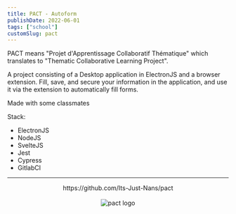 ```yaml
---
title: PACT - Autoform
publishDate: 2022-06-01
tags: ["school"]
customSlug: pact
---
```


PACT means "Projet d'Apprentissage Collaboratif Thématique" which translates to "Thematic Collaborative Learning Project".

A project consisting of a Desktop application in ElectronJS and a browser extension. Fill, save, and secure your information in the application, and use it via the extension to automatically fill forms.

Made with some classmates

Stack:
- ElectronJS
- NodeJS
- SvelteJS
- Jest
- Cypress
- GitlabCI

---



<div style="text-align: center">
    <div>https://github.com/Its-Just-Nans/pact</div>
    <br />
    <Image src={logo} alt="pact logo" height={100}/>
</div>

